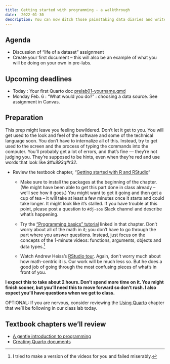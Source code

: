 ```yaml
---
title: Getting started with programming - a walkthrough
date:  2022-01-30
description: You can now ditch those painstaking data diaries and write self-documenting programs using R and Quarto. 
--- 
```


## Agenda 

* Discussion of "life of a dataset" assignment
* Create your first document -- this will also be an example of what you will be doing on your own in pre-labs.


## Upcoming deadlines

* [Today]{.sked-dates} : Your first Quarto doc [prelab01-yourname.qmd]()
* [Monday Feb. 6]{.sked-dates} : "What would you do?" : choosing a data source. See assignment in Canvas.


## Preparation

This prep might leave you feeling bewildered. Don't let it get to you. You will get used to the look and feel of the software and some of the technical language soon. You don't have to internalize all of this. Instead, try to get used to the screen and the process of typing the commands into the computer. You'll probably get a lot of errors, and that's fine --- they're not judging you. They're supposed to be hints, even when they're [red]{.text-danger} and use words that look like *$#u893q#r32*.

* Review the textbook chapter, "[Getting started with R and RStudio](https://cronkitedata.github.io/djtextbook/r-start.html)"

    * Make sure to install the packages at the beginning of the chapter. (We might have been able to get this part done in class already -- we'll see how it goes.) You might want to get it going and then get a cup of tea -- it will take at least a few minutes once it starts and could take longer. It might look like it's stalled. If you have trouble at this point, please post a question to `#dj-sos` Slack channel and describe what's happening. 

    * Try the ["Programming basics" tutorial](https://posit.cloud/learn/primers/1.2) linked in that chapter. Don't worry about all of the math in it; you don't have to go through the part where you answer questions. Instead, just focus on the concepts of the 1-minute videos:  functions, arguments, objects and data types.^[I tried to make a version of the videos for you and failed miserably.]  

    * Watch Andrew Heiss's [RStudio tour](https://youtu.be/cnQ-v1UUWyE). Again, don't worry much about how math-centric it is. Our work will be much less so. But he does a good job of going through the most confusing pieces of what's in front of you. 

**I expect this to take about 2 hours. Don't spend more time on it. You might finish sooner, but you'll need this to move forward so don't rush. I also expect you'll have questions when we get to class.**


OPTIONAL: If you are nervous, consider reviewing the [Using Quarto](https://cronkitedata.github.io/djtextbook/r-quarto.html) chapter that we'll be following in our class lab today. 

## Textbook chapters we'll review

* [A gentle introduction to programming](https://cronkitedata.github.io/djtextbook/appendix-program.html)
* [Creating Quarto documents](https://cronkitedata.github.io/djtextbook/r-quarto.html)




